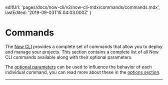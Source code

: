 

  editUrl: 'pages/docs/now-cli/v2/now-cli-mdx/commands/commands.mdx',
  lastEdited: '2019-09-03T15:04:03.000Z'
}

# Commands

The [Now CLI](/download) provides a complete set of commands that allow you to deploy and manage your projects. This section contains a complete list of all Now CLI commands available along with their optional parameters.

The [optional parameters](#options) can be used to influence the behavior of each individual command, you can read more about these in the [options section](#options).

<HR />

<NowDeploy />
<NowDev />
<NowHelp />
<NowInit />
<NowInspect />
<NowList />
<NowLogin />
<NowLogout />
<NowSwitch />

